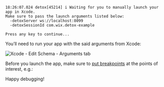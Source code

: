```plain text
18:26:07.024 detox[45214] i Waiting for you to manually launch your app in Xcode.
Make sure to pass the launch arguments listed below:
  -detoxServer ws://localhost:8099
  -detoxSessionId com.wix.detox-example

Press any key to continue...
```

You’ll need to run your app with the said arguments from Xcode:

![Xcode - Edit Schema - Arguments tab](../../img/xcode/edit-schema-arguments.png)

Before you launch the app, make sure to [put breakpoints](https://developer.apple.com/documentation/xcode/setting-breakpoints-to-pause-your-running-app) at the points of interest, e.g.:


Happy debugging!

